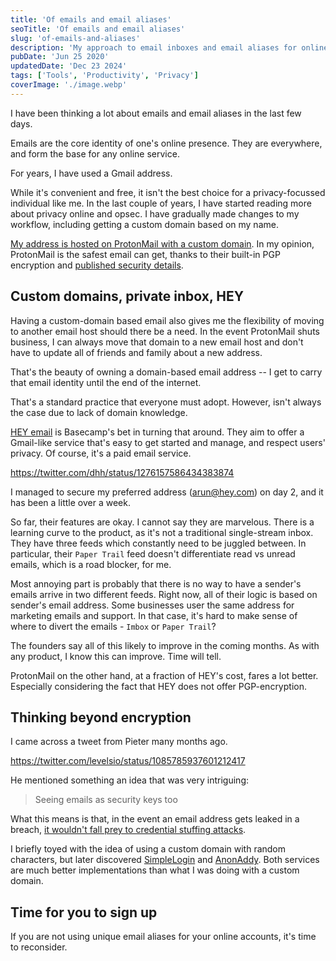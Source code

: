 ```yaml
---
title: 'Of emails and email aliases'
seoTitle: 'Of emails and email aliases'
slug: 'of-emails-and-aliases'
description: 'My approach to email inboxes and email aliases for online privacy.'
pubDate: 'Jun 25 2020'
updatedDate: 'Dec 23 2024'
tags: ['Tools', 'Productivity', 'Privacy']
coverImage: './image.webp'
---
```


I have been thinking a lot about emails and email aliases in the last few days.

Emails are the core identity of one's online presence. They are everywhere, and form the base for any online service.

For years, I have used a Gmail address.

While it's convenient and free, it isn't the best choice for a privacy-focussed individual like me. In the last couple of years, I have started reading more about privacy online and opsec. I have gradually made changes to my workflow, including getting a custom domain based on my name.

[My address is hosted on ProtonMail with a custom domain](https://www.arun.blog/post/5-months-with-protonmail-and-i-havent-looked-back/). In my opinion, ProtonMail is the safest email can get, thanks to their built-in PGP encryption and [published security details](https://protonmail.com/security-details).

## Custom domains, private inbox, HEY

Having a custom-domain based email also gives me the flexibility of moving to another email host should there be a need. In the event ProtonMail shuts business, I can always move that domain to a new email host and don't have to update all of friends and family about a new address.

That's the beauty of owning a domain-based email address -- I get to carry that email identity until the end of the internet.

That's a standard practice that everyone must adopt. However, isn't always the case due to lack of domain knowledge.

[HEY email](https://www.arun.blog/post/basecamp-hey-and-apple/) is Basecamp's bet in turning that around. They aim to offer a Gmail-like service that's easy to get started and manage, and respect users' privacy. Of course, it's a paid email service.

https://twitter.com/dhh/status/1276157586434383874

I managed to secure my preferred address (arun@hey.com) on day 2, and it has been a little over a week.

So far, their features are okay. I cannot say they are marvelous. There is a learning curve to the product, as it's not a traditional single-stream inbox. They have three feeds which constantly need to be juggled between. In particular, their `Paper Trail` feed doesn't differentiate read vs unread emails, which is a road blocker, for me.

Most annoying part is probably that there is no way to have a sender's emails arrive in two different feeds. Right now, all of their logic is based on sender's email address. Some businesses user the same address for marketing emails and support. In that case, it's hard to make sense of where to divert the emails - `Imbox` or `Paper Trail`?

The founders say all of this likely to improve in the coming months. As with any product, I know this can improve. Time will tell.

ProtonMail on the other hand, at a fraction of HEY's cost, fares a lot better. Especially considering the fact that HEY does not offer PGP-encryption.

## Thinking beyond encryption

I came across a tweet from Pieter many months ago.

https://twitter.com/levelsio/status/1085785937601212417

He mentioned something an idea that was very intriguing:

> Seeing emails as security keys too

What this means is that, in the event an email address gets leaked in a breach, [it wouldn't fall prey to credential stuffing attacks](https://www.cloudflare.com/learning/bots/what-is-credential-stuffing/).

I briefly toyed with the idea of using a custom domain with random characters, but later discovered [SimpleLogin](https://simplelogin.io/) and [AnonAddy](https://anonaddy.com/). Both services are much better implementations than what I was doing with a custom domain.

## Time for you to sign up

If you are not using unique email aliases for your online accounts, it's time to reconsider.
